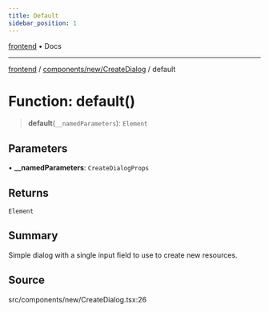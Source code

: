 ```yaml
---
title: Default
sidebar_position: 1
---
```


[frontend](../../../..) • Docs

***

[frontend](../../../..) / [components/new/CreateDialog](..) / default

# Function: default()

> **default**(`__namedParameters`): `Element`

## Parameters

• **\_\_namedParameters**: `CreateDialogProps`

## Returns

`Element`

## Summary

Simple dialog with a single input field to use to create new resources.

## Source

src/components/new/CreateDialog.tsx:26

